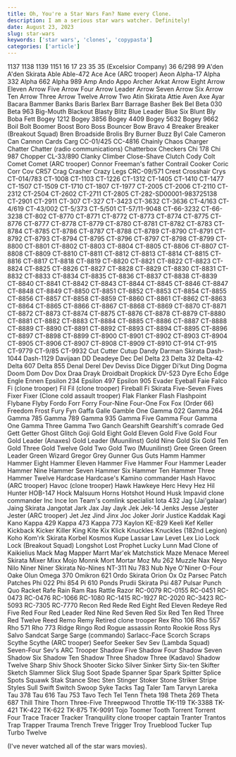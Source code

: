 ```yaml
---
title: Oh, You're a Star Wars Fan? Name every Clone.
description: I am a serious star wars watcher. Definitely! 
date: August 23, 2023
slug: star-wars
keywords: ['star wars', 'clones', 'copypasta']
categories: ['article']
---
```


1137 1138 1139 1151 16 17 23 35 35 (Excelsior Company) 36 6/298 99 A'den A'den Skirata Able Able-472 Ace Ace (ARC trooper) Aeon Alpha-17 Alpha 332 Alpha 662 Alpha 989 Amp Ando Appo Archer Arkat Arrow Eight Arrow Eleven Arrow Five Arrow Four Arrow Leader Arrow Seven Arrow Six Arrow Ten Arrow Three Arrow Twelve Arrow Two Atin Skirata Attie Aven Axe Ayar Bacara Bammer Banks Baris Barlex Barr Barrage Basher Bek Bel Beta 030 Beta 963 Big-Mouth Blackout Blasty Blitz Blue Leader Blue Six Blunt Bly Boba Fett Bogey 1212 Bogey 3856 Bogey 4409 Bogey 5632 Bogey 9662 Boil Bolt Boomer Boost Boro Boss Bouncer Bow Bravo 4 Breaker Breaker (Breakout Squad) Bren Broadside Brolis Bry Burner Buzz Byl Cale Cameron Can Cannon Cards Carg CC-01/425 CC-4816 Chainly Chaos Charger Chatter Chatter (radio communications) Chatterbox Checkers Chi 178 Chi 987 Chopper CL-33/890 Clanky Climber Close-Shave Clutch Cody Colt Comet Comet (ARC trooper) Connor Freeman's father Contrail Cooker Coric Corr Cov CR57 Crag Crasher Crazy Legs CRC-09/571 Crest Crosshair Crys CT-014/783 CT-1008 CT-1103 CT-1226 CT-1312 CT-1405 CT-1410 CT-1477 CT-1507 CT-1509 CT-1710 CT-1807 CT-1977 CT-2005 CT-2006 CT-2110 CT-2312 CT-2504 CT-2602 CT-2711 CT-2805 CT-282-SD00001-983725138 CT-2901 CT-2911 CT-307 CT-327 CT-3423 CT-3632 CT-3636 CT-4/163 CT-4/619 CT-43/002 CT-5/373 CT-5/501 CT-57/11-9048 CT-66-3232 CT-66-3238 CT-802 CT-8770 CT-8771 CT-8772 CT-8773 CT-8774 CT-8775 CT-8776 CT-8777 CT-8778 CT-8779 CT-8780 CT-8781 CT-8782 CT-8783 CT-8784 CT-8785 CT-8786 CT-8787 CT-8788 CT-8789 CT-8790 CT-8791 CT-8792 CT-8793 CT-8794 CT-8795 CT-8796 CT-8797 CT-8798 CT-8799 CT-8800 CT-8801 CT-8802 CT-8803 CT-8804 CT-8805 CT-8806 CT-8807 CT-8808 CT-8809 CT-8810 CT-8811 CT-8812 CT-8813 CT-8814 CT-8815 CT-8816 CT-8817 CT-8818 CT-8819 CT-8820 CT-8821 CT-8822 CT-8823 CT-8824 CT-8825 CT-8826 CT-8827 CT-8828 CT-8829 CT-8830 CT-8831 CT-8832 CT-8833 CT-8834 CT-8835 CT-8836 CT-8837 CT-8838 CT-8839 CT-8840 CT-8841 CT-8842 CT-8843 CT-8844 CT-8845 CT-8846 CT-8847 CT-8848 CT-8849 CT-8850 CT-8851 CT-8852 CT-8853 CT-8854 CT-8855 CT-8856 CT-8857 CT-8858 CT-8859 CT-8860 CT-8861 CT-8862 CT-8863 CT-8864 CT-8865 CT-8866 CT-8867 CT-8868 CT-8869 CT-8870 CT-8871 CT-8872 CT-8873 CT-8874 CT-8875 CT-8876 CT-8878 CT-8879 CT-8880 CT-8881 CT-8882 CT-8883 CT-8884 CT-8885 CT-8886 CT-8887 CT-8888 CT-8889 CT-8890 CT-8891 CT-8892 CT-8893 CT-8894 CT-8895 CT-8896 CT-8897 CT-8898 CT-8899 CT-8900 CT-8901 CT-8902 CT-8903 CT-8904 CT-8905 CT-8906 CT-8907 CT-8908 CT-8909 CT-8910 CT-914 CT-915 CT-9779 CT-9/85 CT-9932 Cut Cutter Cutup Dandy Darman Skirata Dash-1044 Dash-1129 Davijaan DD Deadeye Dec Del Delta 23 Delta 32 Delta-42 Delta 607 Delta 855 Denal Derel Dev Deviss Dice Digger Di'kut Ding Dogma Doom Dom Dov Dox Draa Drayk Droidbait Dropkick DV-523 Dyre Echo Edge Engle Ennen Epsilon 234 Epsilon 497 Epsilon 905 Evader Eyeball Faie Falco Fi (clone trooper) Fil Fil (clone trooper) Fireball Fi Skirata Five-Seven Fives Fixer Fixer (Clone cold assault trooper) Flak Flanker Flash Flashpoint Flybane Flyby Fordo Forr Forry Four-Nine Four-One Fox Fox (Order 66) Freedom Frost Fury Fyn Gaffa Galle Gamble One Gamma 022 Gamma 264 Gamma 785 Gamma 789 Gamma 935 Gamma Five Gamma Four Gamma One Gamma Three Gamma Two Ganch Gearshift Gearshift's comrade Ged Gett Getter Ghost Glitch Goji Gold Eight Gold Eleven Gold Five Gold Four Gold Leader (Anaxes) Gold Leader (Muunilinst) Gold Nine Gold Six Gold Ten Gold Three Gold Twelve Gold Two Gold Two (Muunilinst) Gree Green Green Leader Green Wizard Gregor Grey Gunner Gus Guts Hamm Hammer Hammer Eight Hammer Eleven Hammer Five Hammer Four Hammer Leader Hammer Nine Hammer Seven Hammer Six Hammer Ten Hammer Three Hammer Twelve Hardcase Hardcase's Kamino commander Hash Havoc (ARC trooper) Havoc (clone trooper) Hawk Hawkeye Herc Hevy Hez Hil Hunter HOB-147 Hock Malsuum Horns Hotshot Hound Husk Impavid clone commander Inc Ince Ion Team's comlink specialist Iota 432 Jag (Jai'galaar) Jaing Skirata Jangotat Jark Jax Jay Jayk Jek Jek-14 Jenks Jesse Jester Jester (ARC trooper) Jet Jez Jind Jinx Joc Joker Jorir Justice Kaddak Kagi Kano Kappa 429 Kappa 473 Kappa 773 Kaylon KE-829 Keeli Kef Keller Kickback Kicker Killer King Kite Kix Klick Knuckles Knuckles (182nd Legion) Koho Kom'rk Skirata Korbel Kosmos Kupe Lassar Law Levet Lex Lio Lock Lock (Breakout Squad) Longshot Lost Prophet Lucky Lunn Mad Clone of Kaikielius Mack Mag Mapper Marrt Mar'ek Matchstick Maze Menace Mereel Skirata Mixer Mixx Mojo Monnk Mort Mortar Moz Mu 262 Muzzle Nax Neyo Nilo Niner Niner Skirata No-Nines NT-311 Nu 783 Nub Nye O'Niner O-Four Oake Olun Omega 370 Omikron 621 Ordo Skirata Orion Ox Oz Parsec Patch Patches Phi 022 Phi 854 Pi 610 Ponds Prudii Skirata Psi 487 Pulsar Punch Quo Racket Rafe Rain Ram Ras Rattle Razor RC-0079 RC-0155 RC-0451 RC-0473 RC-0476 RC-1066 RC-1080 RC-1415 RC-1927 RC-2020 RC-3423 RC-5093 RC-7305 RC-7770 Recon Red Rede Red Eight Red Eleven Redeye Red Five Red Four Red Leader Red Nine Red Seven Red Six Red Ten Red Three Red Twelve Reed Remo Remy Retired clone trooper Rex Rho 106 Rho 557 Rho 571 Rho 773 Ridge Ringo Rod Rogue assassin Ronto Rookie Ross Rys Salvo Sandcat Sarge Sarge (commando) Sarlacc-Face Scorch Scraps Scythe Scythe (ARC trooper) Seefor Seeker Sev Sev (Lambda Squad) Seven-Four Sev's ARC Trooper Shadow Five Shadow Four Shadow Seven Shadow Six Shadow Ten Shadow Three Shadow Three (Kadavo) Shadow Twelve Sharp Shiv Shock Shooter Sicko Silver Sinker Sirty Six-ten Skifter Sketch Slammer Slick Slug Soot Spade Spanner Spar Spark Spitter Splice Spots Squawk Stak Stance Stec Sten Stinger Stoker Stone Striker Stripe Styles Sull Swift Switch Swoop Syke Tacks Tag Taler Tam Tarvyn Lareka Tau 378 Tau 616 Tau 753 Tavo Tech Tel Tenn Theta 198 Theta 269 Theta 687 Thill Thire Thorn Three-Five Threepwood Throttle TK-119 TK-3388 TK-421 TK-422 TK-622 TK-875 TK-9091 Tojo Toomer Tooth Torrent Torrent Four Trace Tracer Tracker Tranquility clone trooper captain Tranter Trantos Trap Trapper Trauma Trench Treve Trigger Troy Trueblood Tucker Tup Turbo Twelve

(I've never watched all of the star wars movies).   